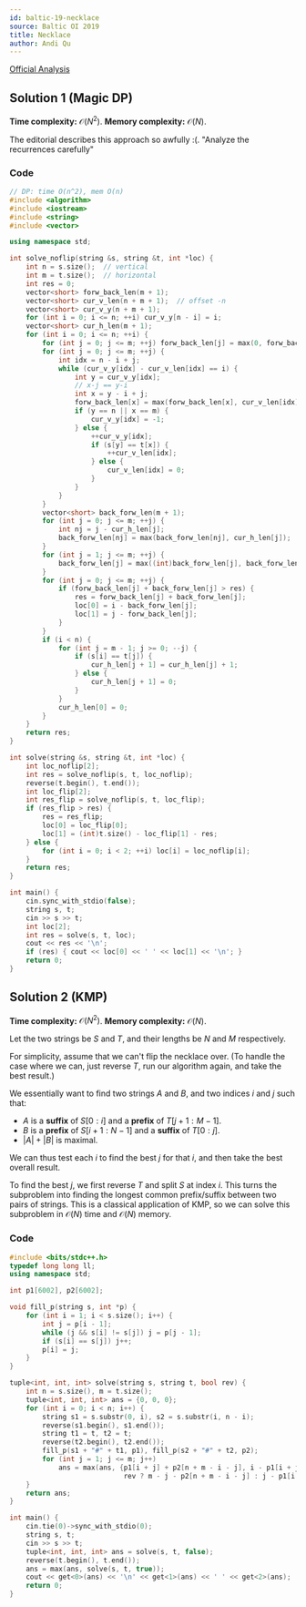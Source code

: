 ```yaml
---
id: baltic-19-necklace
source: Baltic OI 2019
title: Necklace
author: Andi Qu
---
```


[Official Analysis](https://boi.cses.fi/files/boi2019_solutions.zip)

## Solution 1 (Magic DP)

**Time complexity:** $\mathcal O(N^2)$. **Memory complexity:** $\mathcal O(N)$.

<IncompleteSection>

The editorial describes this approach so awfully :(. "Analyze the recurrences
carefully"

</IncompleteSection>

### Code

```cpp
// DP: time O(n^2), mem O(n)
#include <algorithm>
#include <iostream>
#include <string>
#include <vector>

using namespace std;

int solve_noflip(string &s, string &t, int *loc) {
	int n = s.size();  // vertical
	int m = t.size();  // horizontal
	int res = 0;
	vector<short> forw_back_len(m + 1);
	vector<short> cur_v_len(n + m + 1);  // offset -n
	vector<short> cur_v_y(n + m + 1);
	for (int i = 0; i <= n; ++i) cur_v_y[n - i] = i;
	vector<short> cur_h_len(m + 1);
	for (int i = 0; i <= n; ++i) {
		for (int j = 0; j <= m; ++j) forw_back_len[j] = max(0, forw_back_len[j] - 1);
		for (int j = 0; j <= m; ++j) {
			int idx = n - i + j;
			while (cur_v_y[idx] - cur_v_len[idx] == i) {
				int y = cur_v_y[idx];
				// x-j == y-i
				int x = y - i + j;
				forw_back_len[x] = max(forw_back_len[x], cur_v_len[idx]);
				if (y == n || x == m) {
					cur_v_y[idx] = -1;
				} else {
					++cur_v_y[idx];
					if (s[y] == t[x]) {
						++cur_v_len[idx];
					} else {
						cur_v_len[idx] = 0;
					}
				}
			}
		}
		vector<short> back_forw_len(m + 1);
		for (int j = 0; j <= m; ++j) {
			int nj = j - cur_h_len[j];
			back_forw_len[nj] = max(back_forw_len[nj], cur_h_len[j]);
		}
		for (int j = 1; j <= m; ++j) {
			back_forw_len[j] = max((int)back_forw_len[j], back_forw_len[j - 1] - 1);
		}
		for (int j = 0; j <= m; ++j) {
			if (forw_back_len[j] + back_forw_len[j] > res) {
				res = forw_back_len[j] + back_forw_len[j];
				loc[0] = i - back_forw_len[j];
				loc[1] = j - forw_back_len[j];
			}
		}
		if (i < n) {
			for (int j = m - 1; j >= 0; --j) {
				if (s[i] == t[j]) {
					cur_h_len[j + 1] = cur_h_len[j] + 1;
				} else {
					cur_h_len[j + 1] = 0;
				}
			}
			cur_h_len[0] = 0;
		}
	}
	return res;
}

int solve(string &s, string &t, int *loc) {
	int loc_noflip[2];
	int res = solve_noflip(s, t, loc_noflip);
	reverse(t.begin(), t.end());
	int loc_flip[2];
	int res_flip = solve_noflip(s, t, loc_flip);
	if (res_flip > res) {
		res = res_flip;
		loc[0] = loc_flip[0];
		loc[1] = (int)t.size() - loc_flip[1] - res;
	} else {
		for (int i = 0; i < 2; ++i) loc[i] = loc_noflip[i];
	}
	return res;
}

int main() {
	cin.sync_with_stdio(false);
	string s, t;
	cin >> s >> t;
	int loc[2];
	int res = solve(s, t, loc);
	cout << res << '\n';
	if (res) { cout << loc[0] << ' ' << loc[1] << '\n'; }
	return 0;
}
```

## Solution 2 (KMP)

**Time complexity:** $\mathcal O(N^2)$. **Memory complexity:** $\mathcal O(N)$.

Let the two strings be $S$ and $T$, and their lengths be $N$ and $M$
respectively.

For simplicity, assume that we can't flip the necklace over. (To handle the case
where we can, just reverse $T$, run our algorithm again, and take the best
result.)

We essentially want to find two strings $A$ and $B$, and two indices $i$ and $j$
such that:

- $A$ is a **suffix** of $S[0 : i]$ and a **prefix** of $T[j + 1 : M - 1]$.
- $B$ is a **prefix** of $S[i + 1 : N - 1]$ and a **suffix** of $T[0 : j]$.
- $|A| + |B|$ is maximal.

We can thus test each $i$ to find the best $j$ for that $i$, and then take the
best overall result.

To find the best $j$, we first reverse $T$ and split $S$ at index $i$. This
turns the subproblem into finding the longest common prefix/suffix between two
pairs of strings. This is a classical application of KMP, so we can solve this
subproblem in $\mathcal O(N)$ time and $\mathcal O(N)$ memory.

### Code

```cpp
#include <bits/stdc++.h>
typedef long long ll;
using namespace std;

int p1[6002], p2[6002];

void fill_p(string s, int *p) {
	for (int i = 1; i < s.size(); i++) {
		int j = p[i - 1];
		while (j && s[i] != s[j]) j = p[j - 1];
		if (s[i] == s[j]) j++;
		p[i] = j;
	}
}

tuple<int, int, int> solve(string s, string t, bool rev) {
	int n = s.size(), m = t.size();
	tuple<int, int, int> ans = {0, 0, 0};
	for (int i = 0; i < n; i++) {
		string s1 = s.substr(0, i), s2 = s.substr(i, n - i);
		reverse(s1.begin(), s1.end());
		string t1 = t, t2 = t;
		reverse(t2.begin(), t2.end());
		fill_p(s1 + "#" + t1, p1), fill_p(s2 + "#" + t2, p2);
		for (int j = 1; j <= m; j++)
			ans = max(ans, {p1[i + j] + p2[n + m - i - j], i - p1[i + j],
			                rev ? m - j - p2[n + m - i - j] : j - p1[i + j]});
	}
	return ans;
}

int main() {
	cin.tie(0)->sync_with_stdio(0);
	string s, t;
	cin >> s >> t;
	tuple<int, int, int> ans = solve(s, t, false);
	reverse(t.begin(), t.end());
	ans = max(ans, solve(s, t, true));
	cout << get<0>(ans) << '\n' << get<1>(ans) << ' ' << get<2>(ans);
	return 0;
}
```
